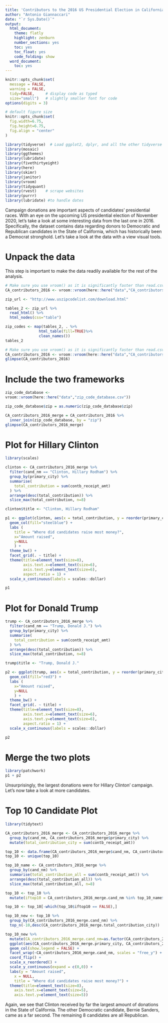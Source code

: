 ```yaml
---
title: 'Contributors to the 2016 US Presidential Election in California'
author: "Antonio Giannaccari"
date: "`r Sys.Date()`"
output:
  html_document:
    theme: flatly
    highlight: zenburn
    number_sections: yes
    toc: yes
    toc_float: yes
    code_folding: show
  word_document:
    toc: yes
---
```



```r
knitr::opts_chunk$set(
  message = FALSE, 
  warning = FALSE, 
  tidy=FALSE,     # display code as typed
  size="small")   # slightly smaller font for code
options(digits = 3)

# default figure size
knitr::opts_chunk$set(
  fig.width=6.75, 
  fig.height=6.75,
  fig.align = "center"
)
```


```r
library(tidyverse)  # Load ggplot2, dplyr, and all the other tidyverse packages
library(mosaic)
library(ggthemes)
library(lubridate)
library(fivethirtyeight)
library(here)
library(skimr)
library(janitor)
library(vroom)
library(tidyquant)
library(rvest)    # scrape websites
library(purrr)  
library(lubridate) #to handle dates
```



Campaign donations are important aspects of candidates' presidential races. With  an eye on the upcoming US presidential election of November 2020, let's take a look at some interesting data from the last one in 2016. Specifically, the dataset contains data regarding donors to Democratic and Republican candidates in the State of California, which has historically been a Democrat stronghold. Let's take a look at the data with a view visual tools.




# Unpack the data

This step is important to make the data readily available for the rest of the analysis.
```r
# Make sure you use vroom() as it is significantly faster than read.csv()
CA_contributors_2016 <- vroom::vroom(here::here("data","CA_contributors_2016.csv"))

zip_url <- "http://www.uszipcodelist.com/download.html"

tables_2 <- zip_url %>% 
  read_html() %>% 
  html_nodes(css="table")

zip_codes <- map(tables_2, . %>% 
               html_table(fill=TRUE)%>% 
               clean_names())
tables_2

```

```r
# Make sure you use vroom() as it is significantly faster than read.csv()
CA_contributors_2016 <- vroom::vroom(here::here("data","CA_contributors_2016.csv"))
glimpse(CA_contributors_2016)
```
# Include the two frameworks
```r
zip_code_database <-
vroom::vroom(here::here("data","zip_code_database.csv"))

zip_code_database$zip = as.numeric(zip_code_database$zip)

CA_contributors_2016_merge = CA_contributors_2016 %>%
  inner_join(zip_code_database, by = "zip")
glimpse(CA_contributors_2016_merge)
```
# Plot for Hillary Clinton
```r
library(scales)

clinton <- CA_contributors_2016_merge %>%
  filter(cand_nm == "Clinton, Hillary Rodham") %>%
  group_by(primary_city) %>%
  summarise(
    total_contribution = sum(contb_receipt_amt)
  ) %>%
  arrange(desc(total_contribution)) %>%
  slice_max(total_contribution, n=8)

clinton$title <- "Clinton, Hillary Rodham"

p1 <- ggplot(clinton, aes(x = total_contribution, y = reorder(primary_city, total_contribution))) +
  geom_col(fill="steelblue") +
  labs (
    title = "Where did candidates raise most money?",
    x="Amount raised",
    y=NULL
    ) +
  theme_bw() +
  facet_grid(. ~ title) +
  theme(title=element_text(size=8),
        axis.text.x=element_text(size=6),
        axis.text.y=element_text(size=6),
        aspect.ratio = 1) +
  scale_x_continuous(labels = scales::dollar) 

p1

```

# Plot for Donald Trump
```r

trump <- CA_contributors_2016_merge %>%
  filter(cand_nm == "Trump, Donald J.") %>%
  group_by(primary_city) %>%
  summarise(
    total_contribution = sum(contb_receipt_amt)
  ) %>%
  arrange(desc(total_contribution)) %>%
  slice_max(total_contribution, n=8)

trump$title <- "Trump, Donald J."

p2 <- ggplot(trump, aes(x = total_contribution, y = reorder(primary_city, total_contribution))) +
  geom_col(fill="red3") +
  labs (
    x="Amount raised",
    y=NULL
    ) +
  theme_bw() +
  facet_grid(. ~ title) +
  theme(title=element_text(size=8),
        axis.text.x=element_text(size=6),
        axis.text.y=element_text(size=6),
        aspect.ratio = 1) +
  scale_x_continuous(labels = scales::dollar) 

p2

```

# Merge the two plots
```r
library(patchwork)
p1 + p2
```
Unsurprisingly, the largest donations were for Hillary Clinton' campaign. Let's now take a look at  more candidates.

# Top 10 Candidate Plot
```r
library(tidytext)

CA_contributors_2016_merge <- CA_contributors_2016_merge %>%
  group_by(cand_nm, CA_contributors_2016_merge$primary_city) %>%
  mutate(total_contribution_city = sum(contb_receipt_amt))

top_10 <- data.frame(CA_contributors_2016_merge$cand_nm, CA_contributors_2016_merge$primary_city, CA_contributors_2016_merge$total_contribution_city)
top_10 <- unique(top_10)

top_10_name <- CA_contributors_2016_merge %>%
  group_by(cand_nm) %>%
  summarise(total_contribution_all = sum(contb_receipt_amt)) %>%
  arrange(desc(total_contribution_all)) %>%
  slice_max(total_contribution_all, n=8) 

top_10 <- top_10 %>%
  mutate(iftop10 = CA_contributors_2016_merge.cand_nm %in% top_10_name$cand_nm)

top_10 <- top_10[-which(top_10$iftop10 == FALSE),]

top_10_new <- top_10 %>%
  group_by(CA_contributors_2016_merge.cand_nm) %>%
  top_n(-10,desc(CA_contributors_2016_merge.total_contribution_city))

top_10_new %>%
  mutate(CA_contributors_2016_merge.cand_nm=as.factor(CA_contributors_2016_merge.cand_nm), CA_contributors_2016_merge.primary_city=reorder_within(CA_contributors_2016_merge.primary_city, CA_contributors_2016_merge.total_contribution_city, CA_contributors_2016_merge.cand_nm)) %>%
  ggplot(aes(CA_contributors_2016_merge.primary_city, CA_contributors_2016_merge.total_contribution_city, fill = CA_contributors_2016_merge.cand_nm)) +
  geom_col(show.legend = FALSE) +
  facet_wrap(~CA_contributors_2016_merge.cand_nm, scales = "free_y") +
  coord_flip() +
  scale_x_reordered() +
  scale_y_continuous(expand = c(0,0)) +
  labs(y = "Amount raised",
    x = NULL,
    title = "Where did candidates raise most money?") +
  theme(title=element_text(size=8),
    axis.text.x=element_text(size=5),
    axis.text.y=element_text(size=5))

```
Again, we see that Clinton received by far the largest amount of donations in the State of California. The other Democratic candidate, Bernie Sanders, came as a far second. The remaining 8 candidates are all Republican.







